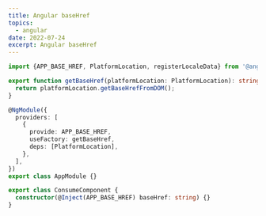 ```yaml
---
title: Angular baseHref
topics:
  - angular
date: 2022-07-24
excerpt: Angular baseHref
---
```


```ts
import {APP_BASE_HREF, PlatformLocation, registerLocaleData} from '@angular/common';

export function getBaseHref(platformLocation: PlatformLocation): string {
  return platformLocation.getBaseHrefFromDOM();
}

@NgModule({
  providers: [
    {
      provide: APP_BASE_HREF,
      useFactory: getBaseHref,
      deps: [PlatformLocation],
    },
  ],
})
export class AppModule {}
```

```ts
export class ConsumeComponent {
  constructor(@Inject(APP_BASE_HREF) baseHref: string) {}
}
```
